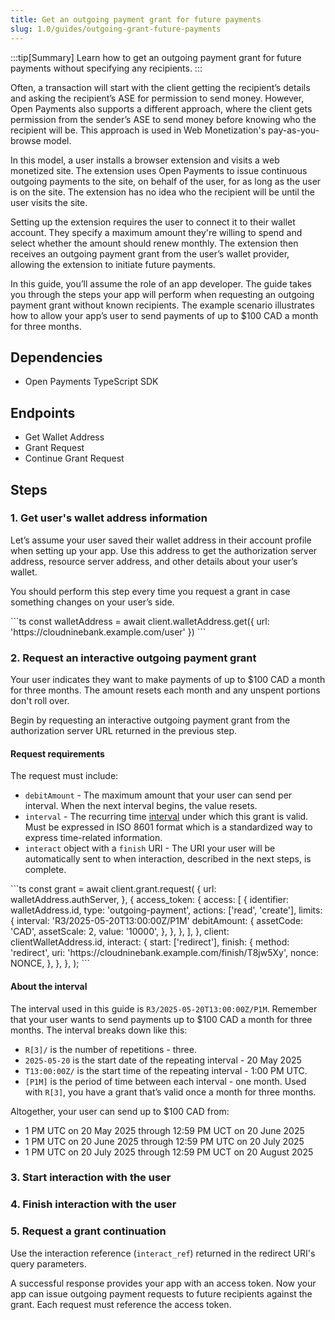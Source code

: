 ```yaml
---
title: Get an outgoing payment grant for future payments
slug: 1.0/guides/outgoing-grant-future-payments
---
```



:::tip[Summary]
Learn how to get an outgoing payment grant for future payments without specifying any recipients.
:::

Often, a transaction will start with the client getting the recipient’s details and asking the recipient’s ASE for permission to send money. However, Open Payments also supports a different approach, where the client gets permission from the sender’s ASE to send money before knowing who the recipient will be. This approach is used in Web Monetization's pay-as-you-browse model.

In this model, a user installs a browser extension and visits a web monetized site. The extension uses Open Payments to issue continuous outgoing payments to the site, on behalf of the user, for as long as the user is on the site. The extension has no idea who the recipient will be until the user visits the site.

Setting up the extension requires the user to connect it to their wallet account. They specify a maximum amount they're willing to spend and select whether the amount should renew monthly. The extension then receives an outgoing payment grant from the user’s wallet provider, allowing the extension to initiate future payments.

In this guide, you’ll assume the role of an app developer. The guide takes you through the steps your app will perform when requesting an outgoing payment grant without known recipients. The example scenario illustrates how to allow your app’s user to send payments of up to $100 CAD a month for three months.

## Dependencies

- <LinkOut href='https://github.com/interledger/open-payments/tree/main/packages/open-payments'>
    Open Payments TypeScript SDK
  </LinkOut>

## Endpoints

- <LinkOut href='https://openpayments.dev/apis/wallet-address-server/operations/get-wallet-address/'>
    Get Wallet Address
  </LinkOut>
- <LinkOut href='https://openpayments.dev/apis/auth-server/operations/post-request/'>
    Grant Request
  </LinkOut>
- <LinkOut href='https://openpayments.dev/apis/auth-server/operations/post-continue/'>
    Continue Grant Request
  </LinkOut>

## Steps

### 1. Get user's wallet address information

Let’s assume your user saved their wallet address in their account profile when setting up your app. Use this address to get the authorization server address, resource server address, and other details about your user’s wallet.

You should perform this step every time you request a grant in case something changes on your user’s side.

<Tabs syncKey="lang">
  <TabItem label="TypeScript/JavaScript" icon="seti:javascript">
    ```ts
    const walletAddress = await client.walletAddress.get({
      url: 'https://cloudninebank.example.com/user'
    })
    ```
  </TabItem>
</Tabs>

### 2. Request an interactive outgoing payment grant

Your user indicates they want to make payments of up to $100 CAD a month for three months. The amount resets each month and any unspent portions don't roll over.

Begin by requesting an interactive outgoing payment grant from the authorization server URL returned in the previous step.

<InteractionReq />

#### Request requirements

The request must include:

- `debitAmount` - The maximum amount that your user can send per interval. When the next interval begins, the value resets.
- `interval` - The recurring time [interval](#about-the-interval) under which this grant is valid. Must be expressed in <LinkOut href="https://en.wikipedia.org/wiki/ISO_8601">ISO 8601</LinkOut> format which is a standardized way to express time-related information.
- `interact` object with a `finish` URI - The URI your user will be automatically sent to when interaction, described in the next steps, is complete.

<Tabs syncKey="lang">
  <TabItem label="TypeScript/JavaScript" icon="seti:javascript">
    ```ts
    const grant = await client.grant.request(
      {
        url: walletAddress.authServer,
      },
      {
        access_token: {
          access: [
            {
              identifier: walletAddress.id,
              type: 'outgoing-payment',
              actions: ['read', 'create'],
              limits: {
                interval: 'R3/2025-05-20T13:00:00Z/P1M'
                debitAmount: {
                  assetCode: 'CAD',
                  assetScale: 2,
                  value: '10000',
                },
              },
            },
          ],
        },
        client: clientWalletAddress.id,
        interact: {
          start: ['redirect'],
          finish: {
            method: 'redirect',
            uri: 'https://cloudninebank.example.com/finish/T8jw5Xy',
            nonce: NONCE,
          },
        },
      },
    );
    ```
  </TabItem>
</Tabs>

#### About the interval

The interval used in this guide is `R3/2025-05-20T13:00:00Z/P1M`. Remember that your user wants to send payments up to $100 CAD a month for three months. The interval breaks down like this:

- `R[3]/` is the number of repetitions - three.
- `2025-05-20` is the start date of the repeating interval - 20 May 2025
- `T13:00:00Z/` is the start time of the repeating interval - 1:00 PM UTC.
- `[P1M]` is the period of time between each interval - one month. Used with `R[3]`, you have a grant that’s valid once a month for three months.

Altogether, your user can send up to $100 CAD from:

- 1 PM UTC on 20 May 2025 through 12:59 PM UCT on 20 June 2025
- 1 PM UTC on 20 June 2025 through 12:59 PM UTC on 20 July 2025
- 1 PM UTC on 20 July 2025 through 12:59 PM UCT on 20 August 2025

### 3. Start interaction with the user

<StartInteraction />

### 4. Finish interaction with the user

<FinishInteraction />

### 5. Request a grant continuation

Use the interaction reference (`interact_ref`) returned in the redirect URI's query parameters.

<Tabs syncKey='lang'>
  <TabItem label='TypeScript/JavaScript' icon='seti:javascript'>
    <ChunkedSnippet
      source='https://raw.githubusercontent.com/interledger/open-payments-snippets/main/grant/grant-continuation.ts'
      chunk='3'
    />
  </TabItem>
</Tabs>

A successful response provides your app with an access token. Now your app can issue outgoing payment requests to future recipients against the grant. Each request must reference the access token.
